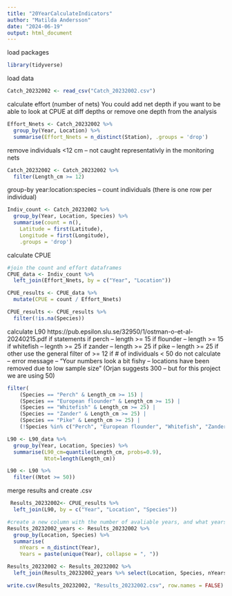 ```yaml
---
title: "20YearCalculateIndicators"
author: "Matilda Andersson"
date: "2024-06-19"
output: html_document
---
```


load packages
```r
library(tidyverse)
```

load data
```r
Catch_20232002 <- read_csv("Catch_20232002.csv")
```

calculate effort (number of nets)
You could add net depth if you want to be able to look at CPUE at diff depths or remove one depth from the analysis
```r
Effort_Nnets <- Catch_20232002 %>%
  group_by(Year, Location) %>%
  summarise(Effort_Nnets = n_distinct(Station), .groups = 'drop')
```

remove individuals <12 cm -- not caught representativly in the monitoring nets
```r
Catch_20232002 <- Catch_20232002 %>%
  filter(Length_cm >= 12)
```

group-by year:location:species -- count individuals (there is one row per individual)
```r
Indiv_count <- Catch_20232002 %>%
  group_by(Year, Location, Species) %>%
  summarise(count = n(),
    Latitude = first(Latitude),
    Longitude = first(Longitude),
    .groups = 'drop')
```

calculate CPUE
```r
#join the count and effort dataframes
CPUE_data <- Indiv_count %>%
  left_join(Effort_Nnets, by = c("Year", "Location"))

CPUE_results <- CPUE_data %>%
  mutate(CPUE = count / Effort_Nnets)

CPUE_results <- CPUE_results %>%
  filter(!is.na(Species))
```

calculate L90 https://pub.epsilon.slu.se/32950/1/ostman-o-et-al-20240215.pdf
if statements 
if perch -- length >= 15
if flounder -- length >= 15
if whitefish -- legnth >= 25
if zander -- length >= 25
if pike -- length >= 25
if other use the general filter of >= 12
if # of individuals < 50 do not calculate -- error message -- "Your numbers look a bit fishy -- locations have been removed due to low sample size" (Orjan suggests 300 -- but for this project we are using 50)
```r
filter(
    (Species == "Perch" & Length_cm >= 15) |
    (Species == "European flounder" & Length_cm >= 15) |
    (Species == "Whitefish" & Length_cm >= 25) |
    (Species == "Zander" & Length_cm >= 25) |
    (Species == "Pike" & Length_cm >= 25) |
    (!Species %in% c("Perch", "European flounder", "Whitefish", "Zander", "Pike") & Length_cm >= 12))

L90 <- L90_data %>%   
  group_by(Year, Location, Species) %>%
  summarise(L90_cm=quantile(Length_cm, probs=0.9),
            Ntot=length(Length_cm))

L90 <- L90 %>%
  filter((Ntot >= 50))
```

merge results and create .csv
```r
 Results_20232002<- CPUE_results %>%
  left_join(L90, by = c("Year", "Location", "Species"))

#create a new column with the number of avaliable years, and what years
Results_20232002_years <- Results_20232002 %>%
  group_by(Location, Species) %>%
  summarise(
    nYears = n_distinct(Year),
    Years = paste(unique(Year), collapse = ", "))

Results_20232002 <- Results_20232002 %>%
  left_join(Results_20232002_years %>% select(Location, Species, nYears, Years), by = c("Location", "Species"))

write.csv(Results_20232002, "Results_20232002.csv", row.names = FALSE)
```


